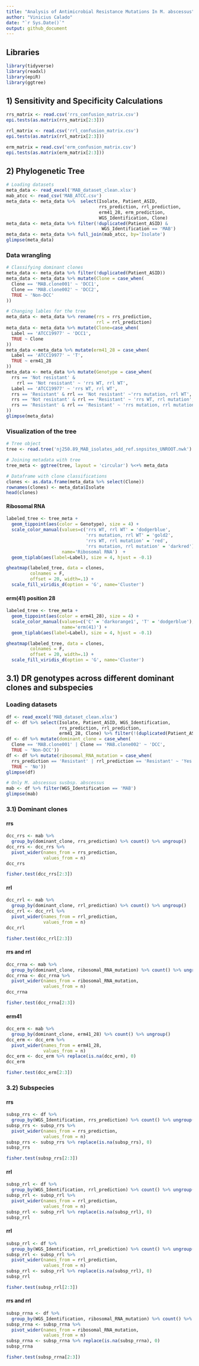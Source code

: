 ```yaml
---
title: "Analysis of Antimicrobial Resistance Mutations In M. abscessus"
author: "Vinicius Calado"
date: "`r Sys.Date()`"
output: github_document
---
```


## Libraries
```r
library(tidyverse)
library(readxl)
library(epiR)
library(ggtree)
```

## 1) Sensitivity and Specificity Calculations 
```r
rrs_matrix <- read.csv('rrs_confusion_matrix.csv')
epi.tests(as.matrix(rrs_matrix[2:3]))
```

```r
rrl_matrix <- read.csv('rrl_confusion_matrix.csv')
epi.tests(as.matrix(rrl_matrix[2:3]))
```

```r
erm_matrix = read.csv('erm_confusion_matrix.csv')
epi.tests(as.matrix(erm_matrix[2:3]))
```

## 2) Phylogenetic Tree
```r
# Loading datasets 
meta_data <- read_excel('MAB_dataset_clean.xlsx')
mab_atcc <- read_csv('MAB_ATCC.csv')
meta_data <- meta_data %>%  select(Isolate, Patient_ASID,
                                   rrs_prediction, rrl_prediction, 
                                   erm41_28, erm_prediction,
                                   WGS_Identification, Clone)
meta_data <- meta_data %>% filter(!duplicated(Patient_ASID) & 
                                    WGS_Identification == 'MAB')
meta_data <- meta_data %>% full_join(mab_atcc, by='Isolate')
glimpse(meta_data)
```
### Data wrangling 
```r
# Classifying dominant clones
meta_data <- meta_data %>% filter(!duplicated(Patient_ASID))
meta_data <- meta_data %>% mutate(Clone = case_when(
  Clone == 'MAB.clone001' ~ 'DCC1', 
  Clone == 'MAB.clone002' ~ 'DCC2', 
  TRUE ~ 'Non-DCC'
))

# Changing lables for the tree
meta_data <- meta_data %>% rename(rrs = rrs_prediction, 
                                  rrl = rrl_prediction)
meta_data <- meta_data %>% mutate(Clone=case_when(
  Label == 'ATCC19977' ~ 'DCC1',
  TRUE ~ Clone
))
meta_data <-meta_data %>% mutate(erm41_28 = case_when(
  Label == 'ATCC19977' ~ 'T',
  TRUE ~ erm41_28
))
meta_data <- meta_data %>% mutate(Genotype = case_when(
  rrs == 'Not resistant' &
    rrl == 'Not resistant' ~ 'rrs WT, rrl WT',
  Label == 'ATCC19977' ~ 'rrs WT, rrl WT',
  rrs == 'Resistant' & rrl == 'Not resistant' ~'rrs mutation, rrl WT',
  rrs == 'Not resistant' & rrl == 'Resistant' ~ 'rrs WT, rrl mutation', 
  rrs == 'Resistant' & rrl == 'Resistant' ~ 'rrs mutation, rrl mutation'
))
glimpse(meta_data)
```

### Visualization of the tree
```r
# Tree object
tree <- read.tree('nj250.89_MAB_isolates_add_ref.snpsites_UNROOT.nwk')

# Joining metadata with tree
tree_meta <- ggtree(tree, layout = 'circular') %<+% meta_data

# Dataframe with clone classifications
clones <- as.data.frame(meta_data %>% select(Clone))
rownames(clones) <- meta_data$Isolate
head(clones)
```

#### Ribosomal RNA
```r
labeled_tree <- tree_meta +
  geom_tippoint(aes(color = Genotype), size = 4) +
  scale_color_manual(values=c('rrs WT, rrl WT' = 'dodgerblue',
                              'rrs mutation, rrl WT' = 'gold2', 
                              'rrs WT, rrl mutation' = 'red', 
                              'rrs mutation, rrl mutation' = 'darkred'),
                     name='Ribosomal RNA')  +
  geom_tiplab(aes(label=Label), size = 4, hjust = -0.1)

gheatmap(labeled_tree, data = clones, 
         colnames = F,
         offset = 20, width=.1) + 
  scale_fill_viridis_d(option = 'G', name='Cluster')
```

#### erm(41) position 28 
```r
labeled_tree <- tree_meta +
  geom_tippoint(aes(color = erm41_28), size = 4) +
  scale_color_manual(values=c('C' = 'darkorange1', 'T' = 'dodgerblue'), 
                     name='erm(41)') +
  geom_tiplab(aes(label=Label), size = 4, hjust = -0.1) 

gheatmap(labeled_tree, data = clones, 
         colnames = F,
         offset = 20, width=.1) + 
  scale_fill_viridis_d(option = 'G', name='Cluster')
```


## 3.1) DR genotypes across different dominant clones and subspecies

### Loading datasets
```r
df <- read_excel('MAB_dataset_clean.xlsx')
df <- df %>% select(Isolate, Patient_ASID, WGS_Identification, 
                    rrs_prediction, rrl_prediction, 
                    erm41_28, Clone) %>% filter(!(duplicated(Patient_ASID)))
df <- df %>% mutate(dominant_clone = case_when(
  Clone == 'MAB.clone001' | Clone == 'MAB.clone002' ~ 'DCC', 
  TRUE ~ 'Non-DCC'))
df <- df %>% mutate(ribosomal_RNA_mutation = case_when(
  rrs_prediction == 'Resistant' | rrl_prediction == 'Resistant' ~ 'Yes', 
  TRUE ~ 'No'))
glimpse(df)
```

```r
# Only M. abscessus susbsp. abscessus
mab <- df %>% filter(WGS_Identification == 'MAB')
glimpse(mab)
```

### 3.1) Dominant clones
#### rrs
```r
dcc_rrs <- mab %>% 
  group_by(dominant_clone, rrs_prediction) %>% count() %>% ungroup()
dcc_rrs <- dcc_rrs %>%
  pivot_wider(names_from = rrs_prediction,
              values_from = n)
dcc_rrs
```

```r
fisher.test(dcc_rrs[2:3])
```

#### rrl
```r
dcc_rrl <- mab %>% 
  group_by(dominant_clone, rrl_prediction) %>% count() %>% ungroup()
dcc_rrl <- dcc_rrl %>%
  pivot_wider(names_from = rrl_prediction,
              values_from = n)
dcc_rrl
```

```r
fisher.test(dcc_rrl[2:3])
```

#### rrs and rrl
```r
dcc_rrna <- mab %>% 
  group_by(dominant_clone, ribosomal_RNA_mutation) %>% count() %>% ungroup()
dcc_rrna <- dcc_rrna %>%
  pivot_wider(names_from = ribosomal_RNA_mutation,
              values_from = n)
dcc_rrna
```

```r
fisher.test(dcc_rrna[2:3])
```

#### erm41
```r
dcc_erm <- mab %>% 
  group_by(dominant_clone, erm41_28) %>% count() %>% ungroup()
dcc_erm <- dcc_erm %>% 
  pivot_wider(names_from = erm41_28,
              values_from = n)
dcc_erm <- dcc_erm %>% replace(is.na(dcc_erm), 0)
dcc_erm
```

```r
fisher.test(dcc_erm[2:3])
```

### 3.2) Subspecies 
#### rrs
```r
subsp_rrs <- df %>% 
  group_by(WGS_Identification, rrs_prediction) %>% count() %>% ungroup()
subsp_rrs <- subsp_rrs %>% 
  pivot_wider(names_from = rrs_prediction,
              values_from = n)
subsp_rrs <- subsp_rrs %>% replace(is.na(subsp_rrs), 0)
subsp_rrs
```

```r
fisher.test(subsp_rrs[2:3])
```

#### rrl 
```r
subsp_rrl <- df %>% 
  group_by(WGS_Identification, rrl_prediction) %>% count() %>% ungroup()
subsp_rrl <- subsp_rrl %>% 
  pivot_wider(names_from = rrl_prediction,
              values_from = n)
subsp_rrl <- subsp_rrl %>% replace(is.na(subsp_rrl), 0)
subsp_rrl
```

#### rrl 
```r
subsp_rrl <- df %>% 
  group_by(WGS_Identification, rrl_prediction) %>% count() %>% ungroup()
subsp_rrl <- subsp_rrl %>% 
  pivot_wider(names_from = rrl_prediction,
              values_from = n)
subsp_rrl <- subsp_rrl %>% replace(is.na(subsp_rrl), 0)
subsp_rrl
```

```r
fisher.test(subsp_rrl[2:3])
```

#### rrs and rrl
```r
subsp_rrna <- df %>% 
  group_by(WGS_Identification, ribosomal_RNA_mutation) %>% count() %>% ungroup()
subsp_rrna <- subsp_rrna %>% 
  pivot_wider(names_from = ribosomal_RNA_mutation,
              values_from = n)
subsp_rrna <- subsp_rrna %>% replace(is.na(subsp_rrna), 0)
subsp_rrna
```

```r
fisher.test(subsp_rrna[2:3])
```

